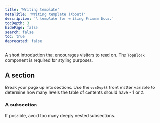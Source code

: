```yaml
---
title: 'Writing template'
metaTitle: 'Writing template (About)'
description: 'A template for writing Prisma Docs.'
tocDepth: 3
hidePage: false
search: false
toc: true
deprecated: false
---
```


<TopBlock title={frontMatter.title}>

A short introduction that encourages visitors to read on. The `TopBlock` component is required for styling purposes.

</TopBlock>

## A section

Break your page up into sections. Use the `tocDepth` front matter variable to determine how many levels the table of contents should have - 1 or 2.

### A subsection

If possible, avoid too many deeply nested subsections.
